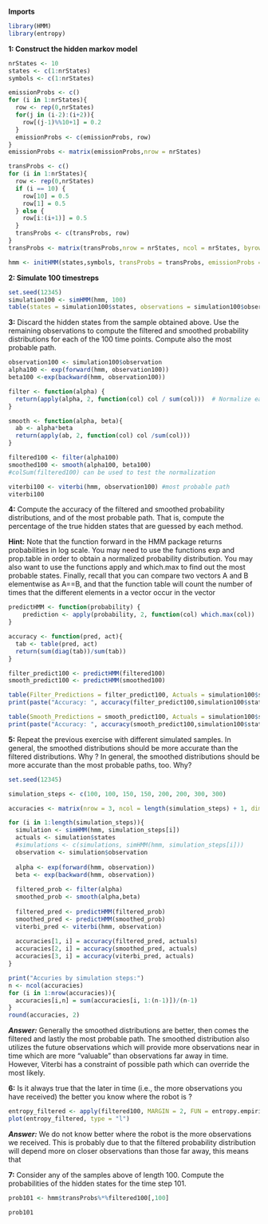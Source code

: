 **Imports**

```r
library(HMM)
library(entropy)
```

**1: Construct the hidden markov model**

```r
nrStates <- 10
states <- c(1:nrStates)
symbols <- c(1:nrStates)

emissionProbs <- c()
for (i in 1:nrStates){
  row <- rep(0,nrStates)
  for(j in (i-2):(i+2)){
    row[(j-1)%%10+1] = 0.2
  }
  emissionProbs <- c(emissionProbs, row)
}
emissionProbs <- matrix(emissionProbs,nrow = nrStates)

transProbs <- c()
for (i in 1:nrStates){
  row <- rep(0,nrStates)
  if (i == 10) {
    row[10] = 0.5
    row[1] = 0.5
  } else {
    row[i:(i+1)] = 0.5
  }
  transProbs <- c(transProbs, row)
}
transProbs <- matrix(transProbs,nrow = nrStates, ncol = nrStates, byrow = TRUE)

hmm <- initHMM(states,symbols, transProbs = transProbs, emissionProbs = emissionProbs)

```

**2: Simulate 100 timestreps**

```r
set.seed(12345)
simulation100 <- simHMM(hmm, 100)
table(states = simulation100$states, observations = simulation100$observation)
```

**3:** Discard the hidden states from the sample obtained above. Use the remaining observations to compute the filtered and smoothed probability distributions for each of the 100 time points. Compute also the most probable path.

```r
observation100 <- simulation100$observation
alpha100 <- exp(forward(hmm, observation100))
beta100 <-exp(backward(hmm, observation100))

filter <- function(alpha) {
  return(apply(alpha, 2, function(col) col / sum(col)))  # Normalize each column (time step)
}

smooth <- function(alpha, beta){
  ab <- alpha*beta
  return(apply(ab, 2, function(col) col /sum(col)))
}

filtered100 <- filter(alpha100)
smoothed100 <- smooth(alpha100, beta100)
#colSum(filtered100) can be used to test the normalization

viterbi100 <- viterbi(hmm, observation100) #most probable path
viterbi100
```

**4:** Compute the accuracy of the filtered and smoothed probability distributions, and of the most probable path. That is, compute the percentage of the true hidden states that are guessed by each method.

**Hint:** Note that the function forward in the HMM package returns probabilities in log scale. You may need to use the functions exp and prop.table in order to obtain a normalized probability distribution. You may also want to use the functions apply and which.max to find out the most probable states. Finally, recall that you can compare two vectors A and B elementwise as A==B, and that the function table will count the number of times that the different elements in a vector occur in the vector

```r


predictHMM <- function(probability) {
    prediction <- apply(probability, 2, function(col) which.max(col))
}

accuracy <- function(pred, act){
  tab <- table(pred, act)
  return(sum(diag(tab))/sum(tab))
}

filter_predict100 <- predictHMM(filtered100)
smooth_predict100 <- predictHMM(smoothed100)

table(Filter_Predictions = filter_predict100, Actuals = simulation100$states)
print(paste("Accuracy: ", accuracy(filter_predict100,simulation100$states)))

table(Smooth_Predictions = smooth_predict100, Actuals = simulation100$states)
print(paste("Accuracy: ", accuracy(smooth_predict100,simulation100$states)))
```

**5:** Repeat the previous exercise with different simulated samples. In general, the smoothed distributions should be more accurate than the filtered distributions. Why ? In general, the smoothed distributions should be more accurate than the most probable paths, too. Why?

```r
set.seed(12345)

simulation_steps <- c(100, 100, 150, 150, 200, 200, 300, 300)

accuracies <- matrix(nrow = 3, ncol = length(simulation_steps) + 1, dimnames = list(c("Filter", "Smooth", "Viterbi"), c(simulation_steps, "Average")))

for (i in 1:length(simulation_steps)){
  simulation <- simHMM(hmm, simulation_steps[i])
  actuals <- simulation$states
  #simulations <- c(simulations, simHMM(hmm, simulation_steps[i]))
  observation <- simulation$observation
  
  alpha <- exp(forward(hmm, observation))
  beta <- exp(backward(hmm, observation))
  
  filtered_prob <- filter(alpha)
  smoothed_prob <- smooth(alpha,beta)
  
  filtered_pred <- predictHMM(filtered_prob)
  smoothed_pred <- predictHMM(smoothed_prob)
  viterbi_pred <- viterbi(hmm, observation)
  
  accuracies[1, i] = accuracy(filtered_pred, actuals)
  accuracies[2, i] = accuracy(smoothed_pred, actuals)
  accuracies[3, i] = accuracy(viterbi_pred, actuals)
}

print("Accuries by simulation steps:")
n <- ncol(accuracies)
for (i in 1:nrow(accuracies)){
  accuracies[i,n] = sum(accuracies[i, 1:(n-1)])/(n-1)
}
round(accuracies, 2)


```

***Answer:*** Generally the smoothed distributions are better, then comes the filtered and lastly the most probable path. The smoothed distribution also utilizes the future observations which will provide more observations near in time which are more "valuable" than observations far away in time. However, Viterbi has a constraint of possible path which can override the most likely.

**6:** Is it always true that the later in time (i.e., the more observations you have received) the better you know where the robot is ?

```r

entropy_filtered <- apply(filtered100, MARGIN = 2, FUN = entropy.empirical)
plot(entropy_filtered, type = "l")

```

***Answer:*** We do not know better where the robot is the more observations we received. This is probably due to that the filtered probability distribution will depend more on closer observations than those far away, this means that

**7:** Consider any of the samples above of length 100. Compute the probabilities of the hidden states for the time step 101.

```r
prob101 <- hmm$transProbs%*%filtered100[,100]

prob101
```
